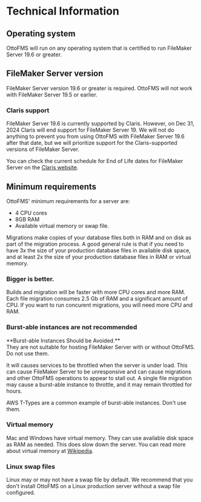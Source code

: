 
# Technical Information

## Operating system

OttoFMS will run on any operating system that is certified to run FileMaker Server 19.6 or greater.

## FileMaker Server version

FileMaker Server version 19.6 or greater is required. OttoFMS will not work with FileMaker Server 19.5 or earlier.

### Claris support

FileMaker Server 19.6 is currently supported by Claris. However, on Dec 31, 2024 Claris will end support for FileMaker Server 19. We will not do anything to prevent you from using OttoFMS with FileMaker Server 19.6 after that date, but we will prioritize support for the Claris-supported versions of FileMaker Server.

You can check the current schedule for End of Life dates for FileMaker Server on the [Claris website](https://support.claris.com/s/answerview?anum=000034564&language=en_US).

## Minimum requirements

OttoFMS' minimum requirements for a server are:

- 4 CPU cores
- 8GB RAM
- Available virtual memory or swap file.

Migrations make copies of your database files both in RAM and on disk as part of the migration process. A good general rule is that if you need to have 3x the size of your production database files in available disk space, and at least 2x the size of your production database files in RAM or virtual memory.

### Bigger is better.

Builds and migration will be faster with more CPU cores and more RAM. Each file migration consumes 2.5 Gb of RAM and a significant amount of CPU. If you want to run concurent migrations, you will need more CPU and RAM.

### Burst-able instances are not recommended

<Callout type="warning">
  **Burst-able Instances Should be Avoided.** <br /> They are not suitable for
  hosting FileMaker Server with or without OttoFMS. Do not use them.
</Callout>

It will causes services to be throttled when the server is under load. This can cause FileMaker Server to be unresponsive and can cause migrations and other OttoFMS operations to appear to stall out. A single file migration may cause a burst-able instance to throttle, and it may remain throttled for hours.

AWS T-Types are a common example of burst-able instances. Don't use them.

### Virtual memory

Mac and Windows have virtual memory. They can use available disk space as RAM as needed. This does slow down the server. You can read more about virtual memory at [Wikipedia](https://en.wikipedia.org/wiki/Virtual_memory).

### Linux swap files

Linux may or may not have a swap file by default. We recommend that you don't install OttoFMS on a Linux production server without a swap file configured.
